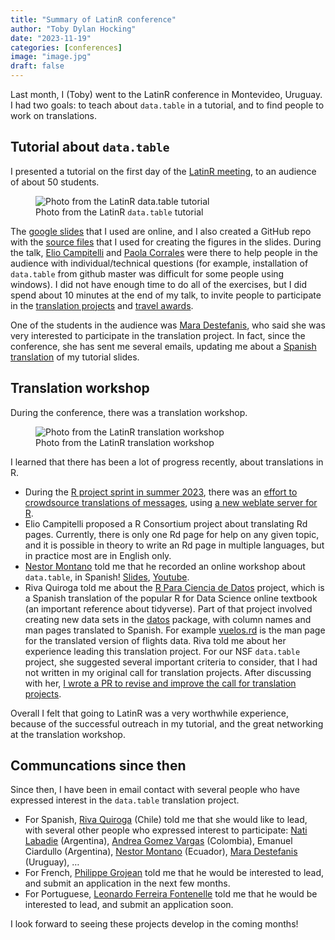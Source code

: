 ```yaml
---
title: "Summary of LatinR conference"
author: "Toby Dylan Hocking"
date: "2023-11-19"
categories: [conferences]
image: "image.jpg"
draft: false
---
```


Last month, I (Toby) went to the LatinR conference in Montevideo, Uruguay. I had two goals: to teach about `data.table` in a tutorial, and to find people to work on translations.

## Tutorial about `data.table`

I presented a tutorial on the first day of the [LatinR meeting](https://latin-r.com/cronograma/tutoriales/#using-and-contributing-to-the-data.table-package-for-efficient-big-data-analysis), to an audience of about 50 students.

![Photo from the LatinR `data.table` tutorial](LatinR-tutorial.jpg)

The [google slides](https://docs.google.com/presentation/d/1ypW1LUMmcrUTMF6B9h9s8qbvW5BSbN1IW6CEgqX01Co) that I used are online, and I also created a GitHub repo with the [source files](https://github.com/tdhock/2023-10-LatinR-data.table) that I used for creating the figures in the slides. During the talk, [Elio Campitelli](https://github.com/eliocamp) and [Paola Corrales](https://github.com/paocorrales) were there to help people in the audience with individual/technical questions (for example, installation of `data.table` from github master was difficult for some people using windows). I did not have enough time to do all of the exercises, but I did spend about 10 minutes at the end of my talk, to invite people to participate in the [translation projects](https://rdatatable-community.github.io/The-Raft/posts/2023-10-17-translation_announcement-toby_hocking/) and [travel awards](https://rdatatable-community.github.io/The-Raft/posts/2023-11-01-travel_grant_announcement-community_team/).

One of the students in the audience was [Mara Destefanis](https://github.com/MaraDestefanis), who said she was very interested to participate in the translation project. In fact, since the conference, she has sent me several emails, updating me about a [Spanish translation](https://github.com/MaraDestefanis/latinrdatatransforme_spanish) of my tutorial slides.

## Translation workshop

During the conference, there was a translation workshop.

![Photo from the LatinR translation workshop](LatinR-translation.jpg)

I learned that there has been a lot of progress recently, about translations in R.

-   During the [R project sprint in summer 2023](https://contributor.r-project.org/r-project-sprint-2023/participants/), there was an [effort to crowdsource translations of messages](https://contributor.r-project.org/r-project-sprint-2023/projects/translation/), using [a new weblate server for R](https://translate.rx.studio/projects/r-project/).
-   Elio Campitelli proposed a R Consortium project about translating Rd pages. Currently, there is only one Rd page for help on any given topic, and it is possible in theory to write an Rd page in multiple languages, but in practice most are in English only.
-   [Nestor Montano](https://github.com/nestormontano) told me that he recorded an online workshop about `data.table`, in Spanish! [Slides](https://github.com/nestormontano/2020_04_Taller_R_DataTable), [Youtube](https://youtube.com/playlist?list=PL2PpISw8vp_oJlVXpYYowclogCCLtEOfX&si=fvPz3WPgnWL6Wtou).
-   Riva Quiroga told me about the [R Para Ciencia de Datos](https://es.r4ds.hadley.nz/) project, which is a Spanish translation of the popular R for Data Science online textbook (an important reference about tidyverse). Part of that project involved creating new data sets in the [datos](https://cienciadedatos.github.io/datos/) package, with column names and man pages translated to Spanish. For example [vuelos.rd](https://github.com/cienciadedatos/datos/blob/main/man/vuelos.rd) is the man page for the translated version of flights data. Riva told me about her experience leading this translation project. For our NSF `data.table` project, she suggested several important criteria to consider, that I had not written in my original call for translation projects. After discussing with her, [I wrote a PR to revise and improve the call for translation projects](https://github.com/rdatatable-community/The-Raft/pull/3/files).

Overall I felt that going to LatinR was a very worthwhile experience, because of the successful outreach in my tutorial, and the great networking at the translation workshop.

## Communcations since then

Since then, I have been in email contact with several people who have expressed interest in the `data.table` translation project.

-   For Spanish, [Riva Quiroga](https://github.com/rivaquiroga) (Chile) told me that she would like to lead, with several other people who expressed interest to participate: [Nati Labadie](https://github.com/natilab) (Argentina), [Andrea Gomez Vargas](https://github.com/SoyAndrea) (Colombia), Emanuel Ciardullo (Argentina), [Nestor Montano](https://github.com/nestormontano) (Ecuador), [Mara Destefanis](https://github.com/MaraDestefanis) (Uruguay), ...
-   For French, [Philippe Grojean](https://github.com/phgrosjean) told me that he would be interested to lead, and submit an application in the next few months.
-   For Portuguese, [Leonardo Ferreira Fontenelle](https://github.com/Rdatatable/data.table/issues/5693#issuecomment-1768513332) told me that he would be interested to lead, and submit an application soon.

I look forward to seeing these projects develop in the coming months!
